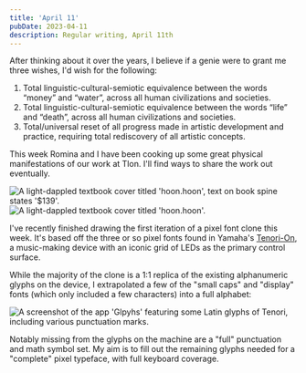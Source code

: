 ```yaml
---
title: 'April 11'
pubDate: 2023-04-11
description: Regular writing, April 11th
---
```


After thinking about it over the years, I believe if a genie were to grant me three wishes, I'd wish for the following:

1. Total linguistic-cultural-semiotic equivalence between the words “money” and “water”, across all human civilizations and societies.
2. Total linguistic-cultural-semiotic equivalence between the words “life” and “death”, across all human civilizations and societies.
3. Total/universal reset of all progress made in artistic development and practice, requiring total rediscovery of all artistic concepts.

This week Romina and I have been cooking up some great physical manifestations of our work at Tlon. I'll find ways to share the work out eventually.

<Image src={HoonBookA} alt="A light-dappled textbook cover titled 'hoon.hoon', text on book spine states '$139'."/>

<Image src={HoonBookB} alt="A light-dappled textbook cover titled 'hoon.hoon'."/>

I've recently finished drawing the first iteration of a pixel font clone this week. It's based off the three or so pixel fonts found in Yamaha's [Tenori-On](https://en.wikipedia.org/wiki/Yamaha_Tenori-on), a music-making device with an iconic grid of LEDs as the primary control surface. 

While the majority of the clone is a 1:1 replica of the existing alphanumeric glyphs on the device, I extrapolated a few of the "small caps" and "display" fonts (which only included a few characters) into a full alphabet:

<Image src={TenoriGlyphs} alt="A screenshot of the app 'Glpyhs' featuring some Latin glyphs of Tenori, including various punctuation marks."/>

Notably missing from the glyphs on the machine are a "full" punctuation and math symbol set. My aim is to fill out the remaining glyphs needed for a "complete" pixel typeface, with full keyboard coverage.